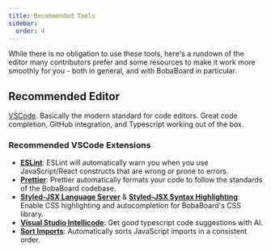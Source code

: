 ```yaml
---
title: Recommended Tools
sidebar:
  order: 4
---
```


While there is no obligation to use these tools, here's a rundown of the editor
many contributors prefer and some resources to make it work more smoothly for
you - both in general, and with BobaBoard in particular.

## Recommended Editor

[VSCode](https://code.visualstudio.com/). Basically the modern standard for code
editors. Great code completion, GitHub integration, and Typescript working out
of the box.

### Recommended VSCode Extensions

- [**ESLint**](https://marketplace.visualstudio.com/items?itemName=dbaeumer.vscode-eslint):
  ESLint will automatically warn you when you use JavaScript/React constructs
  that are wrong or prone to errors.
- [**Prettier**](https://marketplace.visualstudio.com/items?itemName=esbenp.prettier-vscode):
  Prettier automatically formats your code to follow the standards of the
  BobaBoard codebase.
- [**Styled-JSX Language Server**](https://marketplace.visualstudio.com/items?itemName=Divlo.vscode-styled-jsx-languageserver)
  &
  [**Styled-JSX Syntax Highlighting**](https://marketplace.visualstudio.com/items?itemName=Divlo.vscode-styled-jsx-syntax):
  Enable CSS highlighting and autocompletion for BobaBoard's CSS library.
- [**Visual Studio Intellicode**](https://marketplace.visualstudio.com/items?itemName=VisualStudioExptTeam.vscodeintellicode):
  Get good typescript code suggestions with AI.
- [**Sort Imports**](https://marketplace.visualstudio.com/items?itemName=amatiasq.sort-imports):
  Automatically sorts JavaScript imports in a consistent order.
